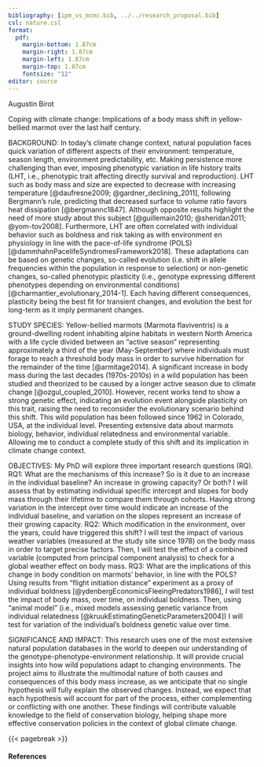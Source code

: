```yaml
---
bibliography: [ipm_vs_mcmc.bib, ../../research_proposal.bib]
csl: nature.csl
format:
  pdf:
    margin-bottom: 1.87cm
    margin-right: 1.87cm
    margin-left: 1.87cm
    margin-top: 1.87cm
    fontsize: "12"
editor: source
---
```


Augustin Birot

Coping with climate change: Implications of a body mass shift in yellow-bellied marmot over the last half century.

BACKGROUND: In today’s climate change context, natural population faces quick variation of different aspects of their environment: temperature, season length, environment predictability, etc. Making persistence more challenging than ever, imposing phenotypic variation in life history traits (LHT, i.e., phenotypic trait affecting directly survival and reproduction). LHT such as body mass and size are expected to decrease with increasing temperature [@daufresne2009; @gardner_declining_2011], following Bergmann’s rule, predicting that decreased surface to volume ratio favors heat dissipation [@bergmannc1847]. Although opposite results highlight the need of more study about this subject [@guillemain2010; @sheridan2011; @yom-tov2008]. Furthermore, LHT are often correlated with individual behavior such as boldness and risk taking as with environment en physiology in line with the pace-of-life syndrome (POLS) [@dammhahnPacelifeSyndromesFramework2018]. These adaptations can be based on genetic changes, so-called evolution (i.e. shift in allele frequencies within the population in response to selection) or non-genetic changes, so-called phenotypic plasticity (i.e., genotype expressing different phenotypes depending on environmental conditions) [@charmantier_evolutionary_2014-1]. Each having different consequences, plasticity being the best fit for transient changes, and evolution the best for long-term as it imply permanent changes.

STUDY SPECIES: Yellow-bellied marmots (Marmota flaviventris) is a ground-dwelling rodent inhabiting alpine habitats in western North America with a life cycle divided between an "active season" representing approximately a third of the year (May-September) where individuals must forage to reach a threshold body mass in order to survive hibernation for the remainder of the time [@armitage2014]. A significant increase in body mass during the last decades (1970s-2010s) in a wild population has been studied and theorized to be caused by a longer active season due to climate change [@ozgul_coupled_2010]. However, recent works tend to show a strong genetic effect, indicating an evolution event alongside plasticity on this trait, raising the need to reconsider the evolutionary scenario behind this shift. This wild population has been followed since 1962 in Colorado, USA, at the individual level. Presenting extensive data about marmots biology, behavior, individual relatedness and environmental variable. Allowing me to conduct a complete study of this shift and its implication in climate change context.

OBJECTIVES: My PhD will explore three important research questions (RQ). RQ1: What are the mechanisms of this increase? So is it due to an increase in the individual baseline? An increase in growing capacity? Or both? I will assess that by estimating individual specific intercept and slopes for body mass through their lifetime to compare them through cohorts. Having strong variation in the intercept over time would indicate an increase of the individual baseline, and variation on the slopes represent an increase of their growing capacity. RQ2: Which modification in the environment, over the years, could have triggered this shift? I will test the impact of various weather variables (measured at the study site since 1978) on the body mass in order to target precise factors. Then, I will test the effect of a combined variable (computed from principal component analysis) to check for a global weather effect on body mass. RQ3: What are the implications of this change in body condition on marmots' behavior, in line with the POLS? Using results from "flight initiation distance" experiment as a proxy of individual boldness [@ydenbergEconomicsFleeingPredators1986], I will test the impact of body mass, over time, on individual boldness. Then, using "animal model" (i.e., mixed models assessing genetic variance from individual relatedness [@kruukEstimatingGeneticParameters2004]) I will test for variation of the individual's boldness genetic value over time.

SIGNIFICANCE AND IMPACT: This research uses one of the most extensive natural population databases in the world to deepen our understanding of the genotype-phenotype-environment relationship. It will provide crucial insights into how wild populations adapt to changing environments. The project aims to illustrate the multimodal nature of both causes and consequences of this body mass increase, as we anticipate that no single hypothesis will fully explain the observed changes. Instead, we expect that each hypothesis will account for part of the process, either complementing or conflicting with one another. These findings will contribute valuable knowledge to the field of conservation biology, helping shape more effective conservation policies in the context of global climate change.






























<!-- ***Causes and consequences of the Yellow-Bellied Marmot's body mass shift in the last half century.***

**Background**: Natural selection shapes an organism's phenotype to optimize its fitness within its environment [@darwin_origin_1859]. When environmental conditions change, species typically respond in one of two ways: disperse or adapt [@charmantier_evolutionary_2014-1]. Adaptation occurs through **phenotypic plasticity**, where a genotype can express different phenotypes depending on environmental conditions, or **microevolution**, which involves shifts in allele frequencies within the population. While plasticity often provides a short-term solution, microevolution drives more permanent changes. Understanding how much each mechanism contributes to phenotypic changes is critical, especially in the context of climate change, where the consequences for populations could vary dramatically over time.

It is also crucial to understand that a Life-History Trait (LHT, i.e., a phenotypic trait that affects an individual's survival and reproduction) cannot evolve alone. Coevolution must be taken into account, and there is a growing need to conduct more multivariate analyses to understand evolutionary potential and identify potential constraints. This consideration is crucial to understand how a population can cope with environmental changes, particularly, again, in the context of climate change [@charmantier_evolutionary_2014; @gienappEvolutionaryDynamicsResponse2014].

Researchers have suggested that global warming could lead to a universal decrease in body size, in line with Bergmann's rule on heat dissipation [@bergmannc1847; @daufresne2009]. However, long-term evidence supporting this pattern is scarce [@gardner_declining_2011], and studies at higher latitudes have regularly produced contradictory findings [@guillemain2010; @yom-tov2008; @sheridan2011]. This contradictory pattern has been observed in a hibernating sciurid (Rodentia, Sciuridae), the Yellow-Bellied Marmots (YBM), *Marmota flaviventris*. A wild population in the Upper East River valley, Colorado, USA is the subject of the second longest-running wild mammal population studies in the world. It is also one of the most complete, with a tremendous quantity and variety of collected data. We have extensive data about marmot's life cycle, morphology, genetics, environment, etc. which allows for comprehensive analyses [more details in @armitage2014].

A significant body mass increase has been observed in this system during the last decades (1970s - 2010s). Initially, this was attributed to phenotypic plasticity resulting from milder environmental conditions and longer active season (i.e., spring/summer as marmots hibernates during the rest of the year) [@ozgul_coupled_2010]. However, recent work has raised questions about the use of **Integral Projection Model** [IPMs, i.e., a type of matrix projection model constructed on four major functions: survival, fecundity, development, and inheritance, @gonzalezIntegralProjectionModels2021] in making evolutionary inferences [@chevin_evolution_2015; @janeiro_towards_2017].

I reanalyzed this body mass shift, using quantitative genetic analysis, especially, **Animal Models**, which are a specific kind of mixed models. It uses a random individual effect linked with the population pedigree (i.e., parental links between each individual of the population) to decompose the phenotypic variance and estimates its genetic part [@kruukEstimatingGeneticParameters2004]. I worked in a Bayesian framework, using **MCMCglmms**, [@hadfield_mcmc_2010]. My preliminary research reveals a strong evolutionary signal alongside phenotypic plasticity. While the lengthening of the active season provides an ecological explanation for the observed plasticity, it does not account for the evolutionary changes. A longer active season should reduce selective pressure for larger body mass, as the death risks over hibernation would be lower. Thus, the aim of my PhD is to ***rethink the evolutionary drivers behind the observed body mass increase in the last half-century in a wild YBM population***. Then ***study the consequences of significant change in a LHT such as body mass in a hibernating species***.

{{< pagebreak >}}

**Research Questions (RQ) and Methods**: I will address two main research questions, each divided into several hypotheses with corresponding methodologies.

**RQ1**: *What are the causes of the observed body mass evolution?*

-   **Hypothesis 1**: Punctual extreme weather events have acted as selection bottlenecks, favoring heavier individuals in the population.

    -   **Methodology 1**: I will analyze extreme weather events occurrences at study sites and investigate their links with population fluctuations and mean body mass' genetic values over the study period.

-   **Hypothesis 2**: More frequent drought events, due to global warming, increase the proportion of dry vegetation, enhancing selection for larger individuals able to consume a more fibrous diet thanks to a longer Mean Retention Time (MRT) [@armitage2014].

    -   **Methodology 2**: I will study marmots' diet composition over the years to evaluate changes in vegetation quality and selection.

-   **Hypothesis 3**: Larger individuals will be favored by natural selection for their ability to fend off smaller predators such as Long-Tailed Weasels (*Mustela frenata*) and American Marten (*Martes americana*) [@armitage2014].

    -   **Methodology 3**: I will examine predators population dynamics and species composition and compare that to the recorded causes of marmot mortality over the study period.

**RQ2**: *What are the short- and long-term consequences of this LHT shift?*

-   **Hypothesis 4**: A significant shift in body mass, combined with environmental changes, will alter the life cycle of this hibernating species.

    -   **Methodology 4**: I will investigate changes in the active season/hibernation length balance and examine potential correlations with body mass and environmental factors.

-   **Hypothesis 5**: A shift in body condition will result in behavioral changes at the individual level.

    -   **Methodology 5**: I will assess changes in individual behavior by analyzing boldness data collected through Flight Initiation Distance (FID) experiments over the study period and test for links with body mass.

**Significance and Impact**: This research uses one of the most extensive natural population databases in the world to deepen our understanding of the genotype-phenotype-environment relationship. It will provide crucial insights into how wild populations adapt to changing environments. The project aims to illustrate the multimodal nature of both causes and consequences of this body mass increase, as we anticipate that no single hypothesis will fully explain the observed changes. Instead, we expect that each hypothesis will account for part of the process, either complementing or conflicting with one another. These findings will contribute valuable knowledge to the field of conservation biology, helping shape more effective conservation policies in the context of global climate change. -->

{{< pagebreak >}}

#### References

::: {refs}
:::

